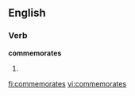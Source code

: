 ==English==

===Verb===
'''commemorates'''

# {{third-person singular of|[[commemorate]]}}

[[fi:commemorates]]
[[vi:commemorates]]
